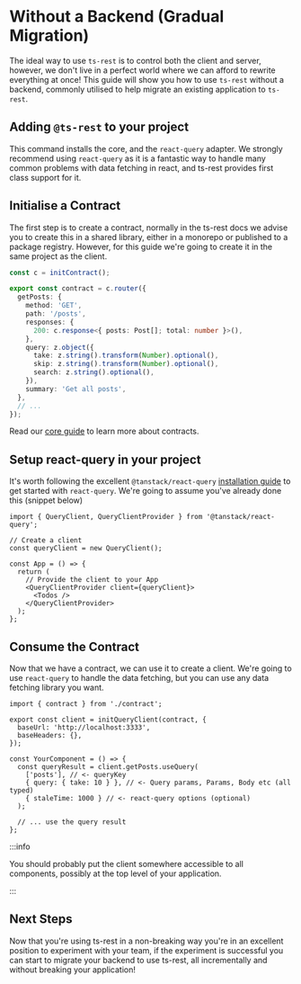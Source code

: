 
# Without a Backend (Gradual Migration)

The ideal way to use `ts-rest` is to control both the client and server, however, we don't live in a perfect world where we can afford to rewrite everything at once! This guide will show you how to use `ts-rest` without a backend, commonly utilised to help migrate an existing application to `ts-rest`.

## Adding `@ts-rest` to your project

<InstallTabs packageName="@ts-rest/core @ts-rest/react-query" />

This command installs the core, and the `react-query` adapter. We strongly recommend using `react-query` as it is a fantastic way to handle many common problems with data fetching in react, and ts-rest provides first class support for it.

## Initialise a Contract

The first step is to create a contract, normally in the ts-rest docs we advise you to create this in a shared library, either in a monorepo or published to a package registry. However, for this guide we're going to create it in the same project as the client.

```typescript
const c = initContract();

export const contract = c.router({
  getPosts: {
    method: 'GET',
    path: '/posts',
    responses: {
      200: c.response<{ posts: Post[]; total: number }>(),
    },
    query: z.object({
      take: z.string().transform(Number).optional(),
      skip: z.string().transform(Number).optional(),
      search: z.string().optional(),
    }),
    summary: 'Get all posts',
  },
  // ...
});
```

Read our [core guide](/docs/core) to learn more about contracts.

## Setup react-query in your project

It's worth following the excellent `@tanstack/react-query` [installation guide](https://tanstack.com/query/v4/docs/react/quick-start) to get started with `react-query`. We're going to assume you've already done this (snippet below)

```tsx
import { QueryClient, QueryClientProvider } from '@tanstack/react-query';

// Create a client
const queryClient = new QueryClient();

const App = () => {
  return (
    // Provide the client to your App
    <QueryClientProvider client={queryClient}>
      <Todos />
    </QueryClientProvider>
  );
};
```

## Consume the Contract

Now that we have a contract, we can use it to create a client. We're going to use `react-query` to handle the data fetching, but you can use any data fetching library you want.

```tsx
import { contract } from './contract';

export const client = initQueryClient(contract, {
  baseUrl: 'http://localhost:3333',
  baseHeaders: {},
});

const YourComponent = () => {
  const queryResult = client.getPosts.useQuery(
    ['posts'], // <- queryKey
    { query: { take: 10 } }, // <- Query params, Params, Body etc (all typed)
    { staleTime: 1000 } // <- react-query options (optional)
  );

  // ... use the query result
};
```

:::info

You should probably put the client somewhere accessible to all components, possibly at the top level of your application.

:::

## Next Steps

Now that you're using ts-rest in a non-breaking way you're in an excellent position to experiment with your team, if the experiment is successful you can start to migrate your backend to use ts-rest, all incrementally and without breaking your application!
